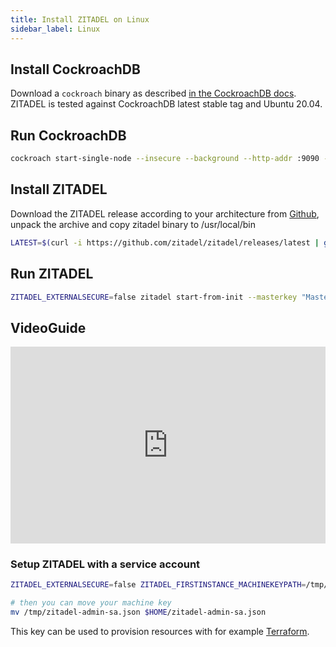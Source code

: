 ```yaml
---
title: Install ZITADEL on Linux
sidebar_label: Linux
---
```



## Install CockroachDB

Download a `cockroach` binary as described [in the CockroachDB docs](https://www.cockroachlabs.com/docs/stable/install-cockroachdb).
ZITADEL is tested against CockroachDB latest stable tag and Ubuntu 20.04.

## Run CockroachDB

```bash
cockroach start-single-node --insecure --background --http-addr :9090 --listen-addr=localhost
```

## Install ZITADEL

Download the ZITADEL release according to your architecture from [Github](https://github.com/zitadel/zitadel/releases/latest), unpack the archive and copy zitadel binary to /usr/local/bin

```bash
LATEST=$(curl -i https://github.com/zitadel/zitadel/releases/latest | grep location: | cut -d '/' -f 8 | tr -d '\r'); ARCH=$(uname -m); case $ARCH in armv5*) ARCH="armv5";; armv6*) ARCH="armv6";; armv7*) ARCH="arm";; aarch64) ARCH="arm64";; x86) ARCH="386";; x86_64) ARCH="amd64";;  i686) ARCH="386";; i386) ARCH="386";; esac; wget -c https://github.com/zitadel/zitadel/releases/download/$LATEST/zitadel-linux-$ARCH.tar.gz -O - | tar -xz && sudo mv zitadel-linux-$ARCH/zitadel /usr/local/bin
```

## Run ZITADEL

```bash
ZITADEL_EXTERNALSECURE=false zitadel start-from-init --masterkey "MasterkeyNeedsToHave32Characters" --tlsMode disabled
```

<DefaultUser components={props.components} />

<NoteInstanceNotFound />

## VideoGuide

<iframe
  width="100%"
  height="315"
  src="https://www.youtube.com/embed/YVLua-q7dbs"
  title="YouTube video player"
  frameborder="0"
  allow="accelerometer; autoplay; clipboard-write; encrypted-media; gyroscope; picture-in-picture"
  allowfullscreen
></iframe>

### Setup ZITADEL with a service account

```bash
ZITADEL_EXTERNALSECURE=false ZITADEL_FIRSTINSTANCE_MACHINEKEYPATH=/tmp/zitadel-admin-sa.json ZITADEL_FIRSTINSTANCE_ORG_MACHINE_MACHINE_USERNAME=zitadel-admin-sa ZITADEL_FIRSTINSTANCE_ORG_MACHINE_MACHINE_NAME=Admin ZITADEL_FIRSTINSTANCE_ORG_MACHINE_MACHINEKEY_TYPE=1 zitadel start-from-init --masterkey "MasterkeyNeedsToHave32Characters" --tlsMode disabled

# then you can move your machine key
mv /tmp/zitadel-admin-sa.json $HOME/zitadel-admin-sa.json
```

This key can be used to provision resources with for example [Terraform](/docs/guides/manage/terraform/basics.md).

<Next components={props.components} />
<Disclaimer components={props.components} />
